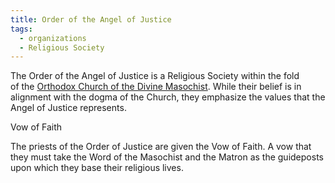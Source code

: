 ```yaml
---
title: Order of the Angel of Justice
tags:
  - organizations
  - Religious Society
---
```


The Order of the Angel of Justice is a Religious Society within the fold of the
[Orthodox Church of the Divine Masochist](/religions/divine-masochism/orthodox/).
While their belief is in alignment with the dogma of the Church, they emphasize
the values that the Angel of Justice represents.

Vow of Faith

The priests of the Order of Justice are given the Vow of Faith. A vow that they
must take the Word of the Masochist and the Matron as the guideposts upon which
they base their religious lives.
